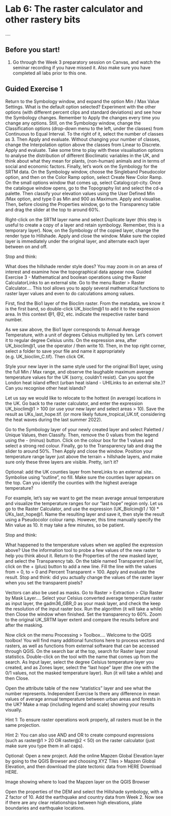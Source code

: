 # Lab 6: The raster calculator and other rastery bits {#sec-labras2}

....

## Before you start!

1. Go through the Week 3 preparatory session on Canvas, and watch the seminar recording if you have missed it. Also make sure you have completed all labs prior to this one.

## Guided Exercise 1 




Return to the Symbology window, and expand the option Min / Max Value Settings. What is the default option selected? Experiment with the other options (with different percent clips and standard deviations) and see how the Symbology changes. Remember to Apply the changes every time you change any options.
Still, on the Symbology window, change the Classification options (drop-down menu to the left, under the classes) from Continuous to Equal Interval. To the right of it, select the number of classes as 3. Then Apply and evaluate.
Without changing your number of classes, change the Interpolation option above the classes from Linear to Discrete. Apply and evaluate. Take some time to play with these visualisation options to analyse the distribution of different Bioclimatic variables in the UK, and think about what they mean for plants, (non-human) animals and in terms of social and economic factors.
Finally, let’s work on the Symbology for the SRTM data. On the Symbology window, choose the Singleband Pseudocolor option, and then on the Color Ramp option, select Create New Color Ramp. On the small options window that comes up, select Catalog:cpt-city.
Once the catalogue window opens, go to the Topography list and select the cd-a palette. Then classify your elevation values using the User Defined Min /Max option, and type 0 as Min and 900 as Maximum. Apply and visualise. Then, before closing the Properties window, go to the Transparency table and drag the slider at the top to around 60%.

Right-click on the SRTM layer name and select Duplicate layer (this step is useful to create a copy of a layer and retain symbology. Remember, this is a temporary layer). Now, on the Symbology of the copied layer, change the render type to Hillshade. Apply and close the window. Make sure the copied layer is immediately under the original layer, and alternate each layer between on and off.

Stop and think:

What does the hillshade render style does? You may zoom in on an area of interest and examine how the topographical data appear now.
Guided Exercise 3 - Mathematical and boolean operations using the Raster CalculatorLinks to an external site.
Go to the menu Raster > Raster Calculator.... This tool allows you to apply several mathematical functions to raster layer values and even to do calculations among values.

First, find the Bio1 layer of the Bioclim raster. From the metadata, we know it is the first band, so double-click UK_bioclim@1 to add it to the expression area. In this context @1, @2, etc. indicate the respective raster band number.

As we saw above, the Bio1 layer corresponds to Annual Average Temperature, with a unit of degrees Celsius multiplied by ten. Let’s convert it to regular degree Celsius units. On the expression area, after UK_bioclim@1, use the operator /  then write 10. Then, in the top right corner, select a folder to save your file and name it appropriately (e.g. UK_bioclim_C.tif). Then click OK.

Style your new layer in the same style used for the original Bio1 layer, using the full Min / Max range, and observe the laughable maximum average temperature values for the UK (sorry, couldn't resist). Can you spot the London heat island effect (urban heat island - UHILinks to an external site.)? Can you recognise other heat islands?

Let us say we would like to relocate to the hottest (in average) locations in the UK. Go back to the raster calculator, and enter the expression UK_bioclim@1 > 100 (or use your new layer and select areas > 10). Save the result as UKs_last_hope.tif. (or more likely future_tropical_UK.tif, considering the heat waves during the last summer 2022).

Go to the Symbology layer of your newly created layer and select Paletted / Unique Values, then Classify. Then, remove the 0 values from the legend using the - (minus) button. Click on the colour box for the 1 values and select a strong red colour. Finally, go to the Transparency tab and drag the slider to around 50%. Then Apply and close the window. Position your temperature range layer just above the terrain + hillshade layers, and make sure only these three layers are visible. Pretty, isn't it?

Optional: add the UK counties layer from hereLinks to an external site.. Symbolise using "outline", no fill. Make sure the counties layer appears on the top. Can you identify the counties with the highest average temperature?



For example, let’s say we want to get the mean average annual temperature and visualize the temperature ranges for our “last hope” region only. Let us go to the Raster Calculator, and use the expression (UK_Biolcim@1 / 10) * UKs_last_hope@1. Name the resulting layer and save it, then style the result using a Pseudocolor colour ramp. However, this time manually specify the Min value as 10.  It may take a few minutes, so be patient.

Stop and think:

What happened to the temperature values when we applied the expression above? Use the information tool to probe a few values of the new raster to help you think about it.
Return to the Properties of the new masked layer, and select the Transparency tab. On the table named Transparent pixel list, click on the + (plus) button to add a new line. Fill the line with the values from = 0, to = 0 and Percent Transparent = 100. Apply and evaluate the result.
Stop and think: did you actually change the values of the raster layer when you set the transparent pixels?

Vectors can also be used as masks. Go to Raster > Extraction > Clip Raster by Mask Layer.... Select your Celsius converted average temperature raster as input layer, the gadm36_GBR_0 as your mask layer, and check the keep the resolution of the input raster box. Run the algorithm (it will take a while) then Close the window when finished. Set the transparency to 60%. Zoom to the original UK_SRTM layer extent and compare the results before and after the masking.

Now click on the menu Processing > Toolbox.... Welcome to the QGIS toolbox! You will find many additional functions here to process vectors and rasters, as well as functions from external software that can be accessed through QGIS. On the search bar at the top, search for Raster layer zonal statistics. Double-click on the tool with the name that comes up from the search. As Input layer, select the degree Celsius temperature layer you created, and as Zones layer, select the “last hope” layer (the one with the 0/1 values, not the masked temperature layer). Run (it will take a while) and then Close.




Open the attribute table of the new "statistics" layer and see what the number represents.
Independent Exercise
Is there any difference in mean values of average annual temperature between urban areas and forests in the UK? Make a map (including legend and scale) showing your results visually.

Hint 1: To ensure raster operations work properly, all rasters must be in the same projection.

Hint 2: You can also use AND and OR to create compound expressions (such as raster@1 > 20 OR raster@2 < 50) on the raster calculator (just make sure you type them in all caps).

Optional: Open a new project. Add the online Mapzen Global Elevation layer by going to the QGIS Browser and choosing XYZ Tiles > Mapzen Global Elevation, and then download the plate tectonic data from HERE Download HERE.

Image showing where to load the Mapzen layer on the QGIS Browser 

Open the properties of the DEM and select the Hillshade symbology, with a Z factor of 10. Add the earthquake and country data from Week 2. Now see if there are any clear relationships between high elevations, plate boundaries and earthquake locations.